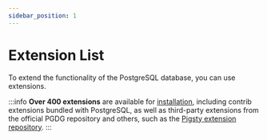 ```yaml
---
sidebar_position: 1
---
```


# Extension List

To extend the functionality of the PostgreSQL database, you can use extensions.

:::info
**Over 400 extensions** are available for [installation](/docs/extensions/install), including contrib extensions bundled with PostgreSQL, as well as third-party extensions from the official PGDG repository and others, such as the [Pigsty extension repository](https://ext.pigsty.io).
:::


<ComponentWrapper>
  <ExtensionsTable/>
</ComponentWrapper>

